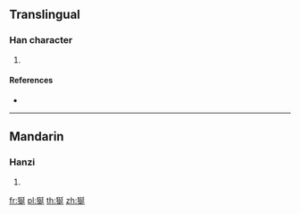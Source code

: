 ==Translingual==

===Han character===
{{Han char|rn=94|rad=犬|as=07|sn=10|four=42241|canj=KHNKM}}

# {{defn|Han|sort=犬07}}

====References====
* {{Han ref|kx=0712.050|dkj=20435|dj=1124.060|hdz=21344.150|uh=72FF|ud=29439|bh=D667|bd=54887}}

----

==Mandarin==

===Hanzi===
{{cmn-hanzi|pin=[[yán]] ([[yan2]])|wg=yen<sup>2</sup>}}

# {{defn|lang=cmn|sort=犬07}}

[[fr:狿]]
[[pl:狿]]
[[th:狿]]
[[zh:狿]]